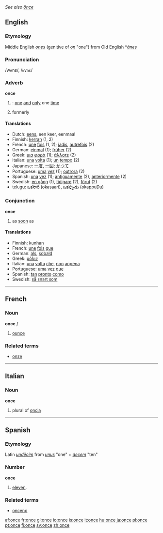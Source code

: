 ''See also [[önce]]''
==English==

{{rank|God|three|put|166|once|new|years|always}}

===Etymology===
Middle English ''[[ones]]'' (genitive of ''[[on]]'' "one") from Old English *''[[ānes]]''
===Pronunciation===
/wʌns/, /<tt>wVns</tt>/
===Adverb===
'''once'''

#{{time}}: [[one]] [[and]] [[only]] one [[time]]
#formerly

====Translations====
*Dutch: [[eens]], een keer, eenmaal
*Finnish: [[kerran]] (1, 2)
*French: [[une]] [[fois]] (1, 2); [[jadis]], [[autrefois]] (2)
*German: [[einmal]] (1); [[früher]] (2)
*Greek: [[μια]] [[φορά]] (1); [[άλλοτε]] (2)
*Italian: [[una]] [[volta]] (1); [[un]] [[tempo]] (2)
*Japanese: [[一度]], [[一回]]; [[かつて]]
*Portuguese: [[uma]] [[vez]] (1); [[outrora]] (2)
*Spanish: [[una]] [[vez]] (1); [[antiguamente]] (2), [[anteriormente]] (2)
*Swedish: [[en gång]] (1), [[tidigare]] (2), [[förut]] (2)
*telugu: [[ఒకసారి]] (okasaari), [[ఒకప్పుడు]] (okappuDu)

===Conjunction===
'''once'''

#as [[soon]] as

====Translations====

*Finnish: [[kunhan]]
*French: [[une]] [[fois]] [[que]]
*German: [[als]], [[sobald]]
*Greek: [[μόλις]]
*Italian: [[una]] [[volta]] [[che]], [[non]] [[appena]]
*Portuguese: [[uma]] [[vez]] [[que]]
*Spanish: [[tan]] [[pronto]] [[como]]
*Swedish: [[så snart som]]

----

==French==
===Noun===
'''once''' ''f''

# [[ounce]]

===Related terms===
*[[onze]]

----

==Italian==
===Noun===
'''once'''

# plural of [[oncia]]

----

==Spanish==
===Etymology===
Latin ''[[undecim|undĕcim]]'' from ''[[unus]]'' "one" + ''[[decem]]'' "ten"

===Number===
'''once'''
# [[eleven]].

===Related terms===
*[[onceno]]

[[af:once]]
[[fr:once]]
[[gl:once]]
[[io:once]]
[[is:once]]
[[it:once]]
[[hu:once]]
[[ja:once]]
[[pl:once]]
[[pt:once]]
[[fi:once]]
[[sv:once]]
[[zh:once]]